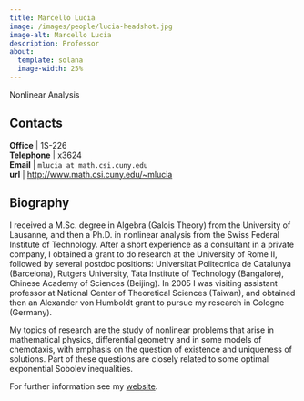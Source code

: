 ```yaml
---
title: Marcello Lucia
image: /images/people/lucia-headshot.jpg
image-alt: Marcello Lucia
description: Professor
about:
  template: solana
  image-width: 25%
---
```



Nonlinear Analysis


## Contacts

**Office**    | 1S-226     <br/>
<i class="bi bi-telephone"></i> **Telephone** | x3624<br/>
<i class="bi bi-mailbox"></i> **Email**     | `mlucia at math.csi.cuny.edu`    <br/>
<i class="bi bi-x-diamond"></i>**url**  | [http://www.math.csi.cuny.edu/~mlucia](http://www.math.csi.cuny.edu/~mlucia)  <br/>

## Biography

I received a M.Sc. degree in Algebra (Galois Theory) from the
University of Lausanne, and then a Ph.D.  in nonlinear analysis from
the Swiss Federal Institute of Technology. After a short experience as
a consultant in a private company, I obtained a grant to do research
at the University of Rome II, followed by several postdoc positions:
Universitat Politecnica de Catalunya (Barcelona), Rutgers University,
Tata Institute of Technology (Bangalore), Chinese Academy of Sciences
(Beijing).  In 2005 I was visiting assistant professor at
National Center of Theoretical Sciences (Taiwan), and obtained then an
Alexander von Humboldt grant to pursue my research in Cologne (Germany).


My topics of research are the study of nonlinear problems that arise
in mathematical physics, differential geometry and in some models of
chemotaxis, with emphasis on the question of existence and uniqueness
of solutions. Part of these questions are closely related to some
optimal exponential Sobolev inequalities.

For further information see my
[website](http://www.math.csi.cuny.edu/~mlucia/).


